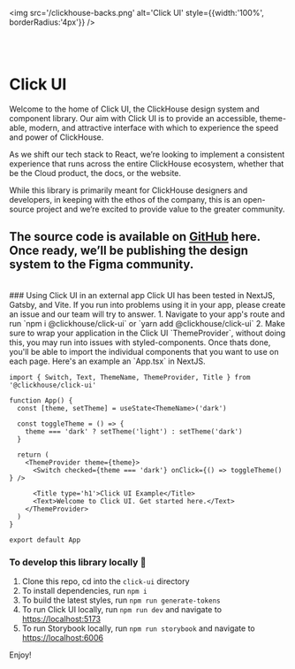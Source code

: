 
<img src='/clickhouse-backs.png' alt='Click UI' style={{width:'100%', borderRadius:'4px'}} />

<br /><br />

# Click UI
Welcome to the home of Click UI, the ClickHouse design system and component library. Our aim with Click UI is to provide an accessible, theme-able, modern, and attractive interface with which to experience the speed and power of ClickHouse.

As we shift our tech stack to React, we’re looking to implement a consistent experience that runs across the entire ClickHouse ecosystem, whether that be the Cloud product, the docs, or the website.

While this library is primarily meant for ClickHouse designers and developers, in keeping with the ethos of the company, this is an open-source project and we‘re excited to provide value to the greater community.

The source code is available on [GitHub](https://github.com/ClickHouse/click-ui) here. Once ready, we’ll be publishing the design system to the Figma community.
<br />
--- 
<br />
### Using Click UI in an external app
Click UI has been tested in NextJS, Gatsby, and Vite. If you run into problems using it in your app, please create an issue and our team will try to answer.
1. Navigate to your app's route and run
   `npm i @clickhouse/click-ui`
   or
   `yarn add @clickhouse/click-ui`
2. Make sure to wrap your application in the Click UI `ThemeProvider`, without doing this, you may run into issues with styled-components. Once thats done, you'll be able to import the individual components that you want to use on each page. Here's an example an `App.tsx` in NextJS.

```
import { Switch, Text, ThemeName, ThemeProvider, Title } from '@clickhouse/click-ui'

function App() {
  const [theme, setTheme] = useState<ThemeName>('dark')

  const toggleTheme = () => {
    theme === 'dark' ? setTheme('light') : setTheme('dark')
  }

  return (
    <ThemeProvider theme={theme}>
      <Switch checked={theme === 'dark'} onClick={() => toggleTheme() } />

      <Title type='h1'>Click UI Example</Title>
      <Text>Welcome to Click UI. Get started here.</Text>
    </ThemeProvider>
  )
}

export default App
```
    


### To develop this library locally 🚀
1. Clone this repo, cd into the `click-ui` directory
2. To install dependencies, run `npm i` 
3. To build the latest styles, run `npm run generate-tokens`
4. To run Click UI locally, run `npm run dev` and navigate to [https://localhost:5173](https://localhost:5173)
5. To run Storybook locally, run `npm run storybook` and navigate to [https://localhost:6006](https://localhost:6006)

Enjoy! 

